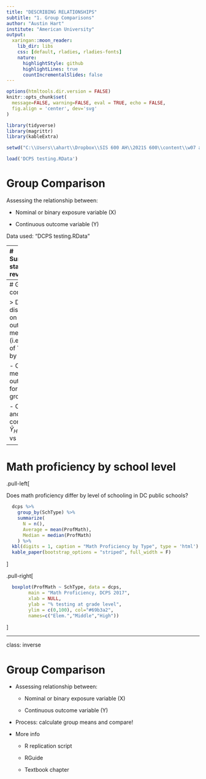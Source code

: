 ```yaml
---
title: "DESCRIBING RELATIONSHIPS"
subtitle: "1. Group Comparisons"
author: "Austin Hart"
institute: "American University"
output:
  xaringan::moon_reader:
    lib_dir: libs
    css: [default, rladies, rladies-fonts]
    nature:
      highlightStyle: github
      highlightLines: true
      countIncrementalSlides: false
---
```



```r
options(htmltools.dir.version = FALSE)
knitr::opts_chunk$set(
  message=FALSE, warning=FALSE, eval = TRUE, echo = FALSE, 
  fig.align = 'center', dev='svg'
)
```

```r
library(tidyverse)
library(magrittr)
library(kableExtra)

setwd("C:\\Users\\ahart\\Dropbox\\SIS 600 AH\\2021S 600\\content\\w07 associations\\GroupDiffs")

load('DCPS testing.RData')
```


# Group Comparison


Assessing the relationship between:  

- Nominal or binary exposure variable (X)  

- Continuous outcome variable (Y)  


Data used: "DCPS testing.RData"


---
# Summary stats revisited

.pull-left[
Math proficiency in 108 DC Public Schools based on 2017-18 PARCC assessment data.  

```r
  dcps %>%
    summarize(
      N = n(),
      Average = mean(ProfMath),
      Median = median(ProfMath)
    ) %>%
  kbl(digits = 1, caption = "Summary statistics",format = "html") %>%
  kable_paper(bootstrap_options = "striped", full_width = F, position = "center") 

```

]

.pull-right[
```r
  boxplot(dcps$ProfMath,
        main = "Math Proficiency, DCPS 2017",
        ylab = "% testing at grade level", 
        ylim = c(0,100), col="#69b3a2")
  abline(h = mean(dcps$ProfMath), col = 'red')
```
]

---
# Group comparison

> Does the distribution on the outcome measure (i.e. mean of Y) differ by groups?

- Calculate mean outcome for each group of X

- Compare and contrast: $\bar{Y}_H$ vs $\bar{Y}_M$ vs $\bar{Y}_E$


---
# Math proficiency by school level

.pull-left[

Does math proficiency differ by level of schooling in DC public schools?  


```r
  dcps %>%
    group_by(SchType) %>%
    summarize(
      N = n(),
      Average = mean(ProfMath),
      Median = median(ProfMath)
    ) %>%
  kbl(digits = 1, caption = "Math Proficiency by Type", type = 'html') %>%
  kable_paper(bootstrap_options = "striped", full_width = F) 

```
]

.pull-right[
```r
  boxplot(ProfMath ~ SchType, data = dcps,
        main = "Math Proficiency, DCPS 2017",
        xlab = NULL,
        ylab = "% testing at grade level", 
        ylim = c(0,100), col="#69b3a2",
        names=c("Elem.","Middle","High"))
```
]

---
class: inverse

# Group Comparison


- Assessing relationship between:  

  - Nominal or binary exposure variable (X)  

  - Continuous outcome variable (Y)  

- Process: calculate group means and compare!  
  
- More info  

  - R replication script  
  
  - RGuide  
  
  - Textbook chapter
